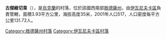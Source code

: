 {{coord|46|59|27|N|30|40|17|E|scale:30000|display=title}}

'''古傑維切韋'''（{{lang-uk|Гудевичеве}}），是[[烏克蘭|烏克蘭]]的村落，位於該國西南部[[敖德薩州|敖德薩州]]，由[[伊瓦尼夫卡區|伊瓦尼夫卡區]]負責管轄，面積3.93平方公里，海拔高度35米，2001年人口517，人口密度每平方公里131.72人。

{{DEFAULTSORT:Гудевичеве}}
[[Category:敖德薩州村落|Category:敖德薩州村落]]
[[Category:伊瓦尼夫卡區村落|Category:伊瓦尼夫卡區村落]]


{{Odessa-geo-stub}}